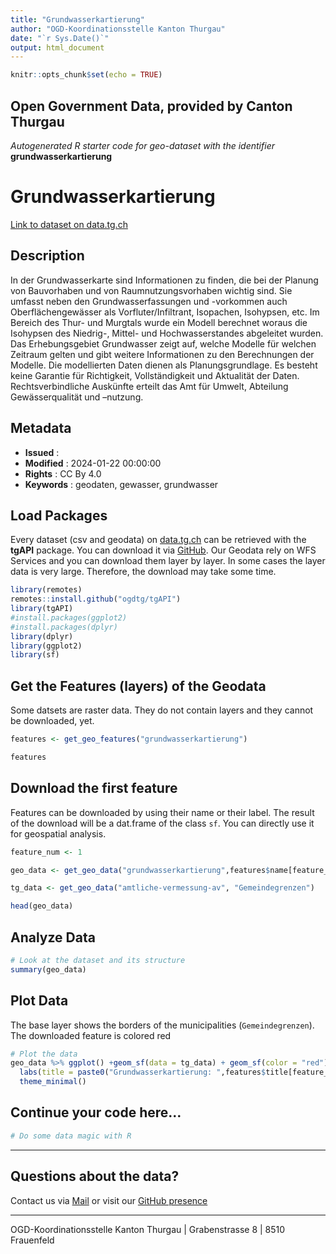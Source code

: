 ```yaml
---
title: "Grundwasserkartierung"
author: "OGD-Koordinationsstelle Kanton Thurgau"
date: "`r Sys.Date()`"
output: html_document
---
```


```r
knitr::opts_chunk$set(echo = TRUE)
```

## Open Government Data, provided by **Canton Thurgau**
*Autogenerated R starter code for geo-dataset with the identifier* **grundwasserkartierung**


# **Grundwasserkartierung**

[Link to dataset on data.tg.ch](https://data.tg.ch/explore/dataset/grundwasserkartierung/information/)

## Description

In der Grundwasserkarte sind Informationen zu finden, die bei der Planung von Bauvorhaben und von Raumnutzungsvorhaben wichtig sind. Sie umfasst neben den Grundwasserfassungen und -vorkommen auch Oberflächengewässer als Vorfluter/Infiltrant, Isopachen, Isohypsen, etc. Im Bereich des Thur- und Murgtals wurde ein Modell berechnet woraus die Isohypsen des Niedrig-, Mittel- und Hochwasserstandes abgeleitet wurden. Das Erhebungsgebiet Grundwasser zeigt auf, welche Modelle für welchen Zeitraum gelten und gibt weitere Informationen zu den Berechnungen der Modelle. Die modellierten Daten dienen als Planungsgrundlage. Es besteht keine Garantie für Richtigkeit, Vollständigkeit und Aktualität der Daten. Rechtsverbindliche Auskünfte erteilt das Amt für Umwelt, Abteilung Gewässerqualität und –nutzung.

## Metadata

- **Issued**                   : 
- **Modified**                 : 2024-01-22 00:00:00
- **Rights**                   : CC By 4.0
- **Keywords**                 : geodaten, gewasser, grundwasser

## Load Packages

Every dataset (csv and geodata) on [data.tg.ch](https://data.tg.ch/pages/start/) can be retrieved with the **tgAPI** package. You can download it via [GitHub](https://github.com/ogdtg/tgAPI). Our Geodata rely on WFS Services and you can download them layer by layer. In some cases the layer data is very large. Therefore, the download may take some time.

```r
library(remotes)
remotes::install.github("ogdtg/tgAPI")
library(tgAPI)
#install.packages(ggplot2)
#install.packages(dplyr)
library(dplyr)
library(ggplot2)
library(sf)

```


## Get the Features (layers) of the Geodata

Some datsets are raster data. They do not contain layers and they cannot be downloaded, yet.

```r
features <- get_geo_features("grundwasserkartierung")

features
```


## Download the first feature

Features can be downloaded by using their name or their label. The result of the download will be a dat.frame of the class `sf`. You can directly use it for geospatial analysis.

```r

feature_num <- 1

geo_data <- get_geo_data("grundwasserkartierung",features$name[feature_num])

tg_data <- get_geo_data("amtliche-vermessung-av", "Gemeindegrenzen")

head(geo_data)
```


## Analyze Data

```r

# Look at the dataset and its structure
summary(geo_data)

```


## Plot Data

The base layer shows the borders of the municipalities (`Gemeindegrenzen`). The downloaded feature is colored red

```r

# Plot the data
geo_data %>% ggplot() +geom_sf(data = tg_data) + geom_sf(color = "red") +
  labs(title = paste0("Grundwasserkartierung: ",features$title[feature_num])) +
  theme_minimal()

```


## Continue your code here...


```r
# Do some data magic with R
```

------------------------------------------------------------------------

## Questions about the data?

Contact us via [Mail](mailto:ogd@tg.ch) or visit our [GitHub presence](https://github.com/ogdtg)


------------------------------------------------------------------------

OGD-Koordinationsstelle Kanton Thurgau | Grabenstrasse 8 | 8510 Frauenfeld
